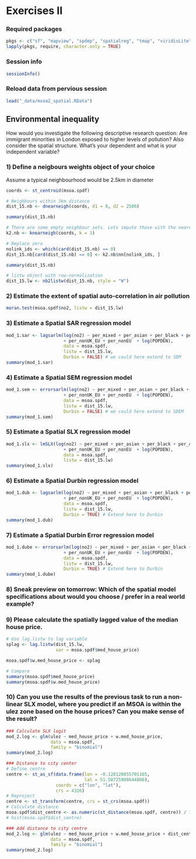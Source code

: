 ::: {.content-hidden unless-format="html"}
$$
\newcommand{\Exp}{\mathrm{E}}
\newcommand\given[1][]{\:#1\vert\:}
\newcommand{\Cov}{\mathrm{Cov}}
\newcommand{\Var}{\mathrm{Var}}
\newcommand{\rank}{\mathrm{rank}}
\newcommand{\bm}[1]{\boldsymbol{\mathbf{#1}}}
$$
:::

# Exercises II

### Required packages {.unnumbered}

```r
pkgs <- c("sf", "mapview", "spdep", "spatialreg", "tmap", "viridisLite") # note: load spdep first, then spatialreg
lapply(pkgs, require, character.only = TRUE)

```

### Session info {.unnumbered}

```r
sessionInfo()

```

### Reload data from pervious session {.unnumbered}

```r
load("_data/msoa2_spatial.RData")
```


## Environmental inequality

How would you investigate the following descriptive research question: Are immigrant minorities in London exposed to higher levels of pollution? Also consider the spatial structure. What's your dependent and what is your independent variable?

### 1) Define a neigbours weights object of your choice {.unnumbered}

Assume a typical neighbourhood would be 2.5km in diameter

```r
coords <- st_centroid(msoa.spdf)

# Neighbours within 3km distance
dist_15.nb <- dnearneigh(coords, d1 = 0, d2 = 2500)

summary(dist_15.nb)

# There are some empty neighbour sets. Lets impute those with the nearest neighbour.
k2.nb <- knearneigh(coords, k = 1)

# Replace zero
nolink_ids <- which(card(dist_15.nb) == 0)
dist_15.nb[card(dist_15.nb) == 0] <- k2.nb$nn[nolink_ids, ]

summary(dist_15.nb)

# listw object with row-normalization
dist_15.lw <- nb2listw(dist_15.nb, style = "W")
```


### 2) Estimate the extent of spatial auto-correlation in air pollution {.unnumbered}

```r
moran.test(msoa.spdf$no2, listw = dist_15.lw)
```


### 3) Estimate a Spatial SAR regression model {.unnumbered}

```r
mod_1.sar <- lagsarlm(log(no2) ~ per_mixed + per_asian + per_black + per_other
                      + per_nonUK_EU + per_nonEU  + log(POPDEN),  
                      data = msoa.spdf, 
                      listw = dist_15.lw,
                      Durbin = FALSE) # we could here extend to SDM
summary(mod_1.sar)
```


### 4) Estimate a Spatial SEM regression model {.unnumbered}

```r
mod_1.sem <- errorsarlm(log(no2) ~ per_mixed + per_asian + per_black + per_other
                      + per_nonUK_EU + per_nonEU  + log(POPDEN),  
                      data = msoa.spdf, 
                      listw = dist_15.lw,
                      Durbin = FALSE) # we could here extend to SDEM
summary(mod_1.sem)
```



### 5) Estimate a Spatial SLX regression model {.unnumbered}

```r
mod_1.slx <- lmSLX(log(no2) ~ per_mixed + per_asian + per_black + per_other
                      + per_nonUK_EU + per_nonEU  + log(POPDEN),  
                      data = msoa.spdf, 
                      listw = dist_15.lw)
summary(mod_1.slx)
```



### 6) Estimate a Spatial Durbin regression model {.unnumbered}

```r
mod_1.dub <- lagsarlm(log(no2) ~ per_mixed + per_asian + per_black + per_other
                      + per_nonUK_EU + per_nonEU  + log(POPDEN),  
                      data = msoa.spdf, 
                      listw = dist_15.lw,
                      Durbin = TRUE) # Extend here to Durbin
summary(mod_1.dub)
```

### 7) Estimate a Spatial Durbin Error regression model {.unnumbered}

```r
mod_1.dube <- errorsarlm(log(no2) ~ per_mixed + per_asian + per_black + per_other
                      + per_nonUK_EU + per_nonEU  + log(POPDEN),  
                      data = msoa.spdf, 
                      listw = dist_15.lw,
                      Durbin = TRUE) # Extend here to Durbin
summary(mod_1.dube)
```

### 8) Sneak preview on tomorrow: Which of the spatial model specifications about would you choose / prefer in a real world example?

### 9) Please calculate the spatially lagged value of the median house price.

```r
# Use lag.listw to lag variable
splag <- lag.listw(dist_15.lw,
                   var = msoa.spdf$med_house_price)

msoa.spdf$w.med_house_price <- splag

# Compare
summary(msoa.spdf$med_house_price)
summary(msoa.spdf$w.med_house_price)
```

### 10) Can you use the results of the previous task to run a non-linear SLX model, where you predict if an MSOA is within the ulez zone based on the house prices? Can you make sense of the result?

```r
### Calculate SLX logit
mod_2.log <- glm(ulez ~ med_house_price + w.med_house_price,
                 data = msoa.spdf,
                 family = "binomial")
summary(mod_2.log)
```


```r
### Distance to city center
# Define centre
centre <- st_as_sf(data.frame(lon = -0.128120855701165, 
                              lat = 51.50725909644806),
                   coords = c("lon", "lat"), 
                   crs = 4326)
# Reproject
centre <- st_transform(centre, crs = st_crs(msoa.spdf))
# Calculate distance
msoa.spdf$dist_centre <- as.numeric(st_distance(msoa.spdf, centre)) / 1000
# hist(msoa.spdf$dist_centre)

### Add distance to city centre
mod_2.log <- glm(ulez ~ med_house_price + w.med_house_price + dist_centre,
                 data = msoa.spdf,
                 family = "binomial")
summary(mod_2.log)
```

